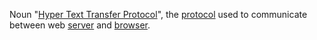 Noun "[[Hyper Text Transfer Protocol]]", the [[protocol]] used to communicate between web [[server]] and [[browser]].